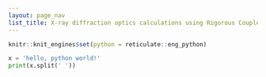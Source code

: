 ```yaml
---
layout: page_nav
list_title: X-ray diffraction optics calculations using Rigorous Coupled Wave Analysis
---
```


```r
knitr::knit_engines$set(python = reticulate::eng_python)
```

```python
x = 'hello, python world!'
print(x.split(' '))
```
